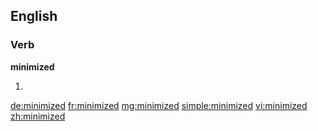==English==

===Verb===
'''minimized'''

# {{past of|[[minimize]]}}

[[de:minimized]]
[[fr:minimized]]
[[mg:minimized]]
[[simple:minimized]]
[[vi:minimized]]
[[zh:minimized]]